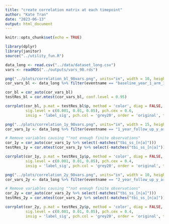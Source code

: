 ```yaml
---
title: "create correlation matrix at each timepoint"
author: "Kate Tran"
date: "2023-06-13"
output: html_document
---
```


```r
knitr::opts_chunk$set(echo = TRUE)
```

```r
library(dplyr)
library(janitor)
source("../utility_fun.R")
```

```r
data_long <- read.csv("../data/dataset_long.csv")
vars <- readRDS("../outputs/vars_98.rds")
```

```r
png("../plots/correlation_bl_98vars.png", units="in", width = 10, height = 10, res = 620)
cor_vars_bl <- data_long %>% filter(eventname == "baseline_year_1_arm_1") %>% select(all_of(vars)) %>% remove_empty(., c("cols", "rows"))

cor_bl = cor_auto(cor_vars_bl)
testRes_bl = cor.mtest(cor_vars_bl, conf.level = 0.95)

corrplot(cor_bl, p.mat = testRes_bl$p, method = 'color', diag = FALSE, type = 'upper',
         sig.level = c(0.001, 0.01, 0.05), pch.cex = 0.6,
         insig = 'label_sig', pch.col = 'grey20', order = 'original', tl.col = "black", tl.srt = 45, tl.cex = 0.6, cl.cex = 0.6, cl.ratio = 0.2)
```

```r
png("../plots/correlation_1y_98vars.png", units="in", width = 15, height = 15, res = 620)
cor_vars_1y <- data_long %>% filter(eventname == "1_year_follow_up_y_arm_1") %>% select(all_of(vars)) %>% remove_empty(., c("cols", "rows"))

# Remove variables causing ""not enough finite observations"
cor_1y = cor_auto(cor_vars_1y %>% select(-matches("tbi_ss_[n|a]")))
testRes_1y = cor.mtest(cor_vars_1y %>% select(-matches("tbi_ss_[n|a]")), conf.level = 0.95)

corrplot(cor_1y, p.mat = testRes_1y$p, method = 'color', diag = FALSE, type = 'upper',
         sig.level = c(0.001, 0.01, 0.05), pch.cex = 0.4,
         insig = 'label_sig', pch.col = 'grey20', order = 'original', tl.col = "black", tl.srt = 45, tl.cex = 0.4, cl.cex = 0.8, cl.ratio = 0.2)
```

```r
png("../plots/correlation_2y_98vars.png", units="in", width = 10, height = 10, res = 620)
cor_vars_2y <- data_long %>% filter(eventname == "2_year_follow_up_y_arm_1") %>% select(all_of(vars)) %>% remove_empty(., c("cols", "rows")) 

# Remove variables causing ""not enough finite observations"
cor_2y = cor_auto(cor_vars_2y %>% select(-matches("tbi_ss_[n|a]")))
testRes_2y = cor.mtest(cor_vars_2y %>% select(-matches("tbi_ss_[n|a]")), conf.level = 0.95)

corrplot(cor_2y, p.mat = testRes_2y$p, method = 'color', diag = FALSE, type = 'upper',
         sig.level = c(0.001, 0.01, 0.05), pch.cex = 0.4,
         insig = 'label_sig', pch.col = 'grey20', order = 'original', tl.col = "black", tl.srt = 45, tl.cex = 0.4, cl.cex = 0.8, cl.ratio = 0.2)
```

